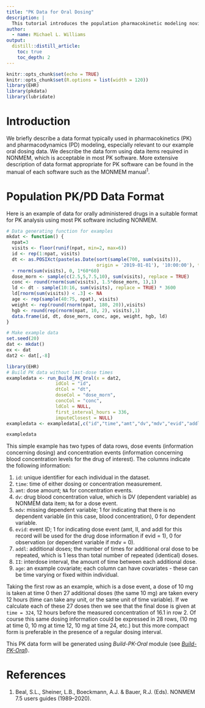 ```yaml
---
title: "PK Data for Oral Dosing"
description: |
  This tutorial introduces the population pharmacokinetic modeling novice to the data format appropriate for most PK model fitting software systems with a focus on oral dosing data.
author:
  - name: Michael L. Williams
output:
  distill::distill_article:
    toc: true
    toc_depth: 2
---
```


```r
knitr::opts_chunk$set(echo = TRUE)
knitr::opts_chunk$set(R.options = list(width = 120))
library(EHR)
library(pkdata)
library(lubridate)
```

# Introduction
We briefly describe a data format typically used in pharmacokinetics (PK) and pharmacodynamics (PD) modeling, especially relevant to our example oral dosing data. We describe the data form using data items required in NONMEM, which is acceptable in most PK software. More extensive description of data format appropriate for PK software can be found in the manual of each software such as the MONMEM manual$^{1}$.
 
# Population PK/PD Data Format

Here is an example of data for orally administered drugs in a suitable format for PK analysis using most PK software including NONMEM.

```r
# Data generating function for examples
mkdat <- function() {
  npat=3
  visits <- floor(runif(npat, min=2, max=6))
  id <- rep(1:npat, visits)
  dt <- as.POSIXct(paste(as.Date(sort(sample(700, sum(visits))), 
                                 origin = '2019-01-01'), '10:00:00'), tz = 'UTC') 
  + rnorm(sum(visits), 0, 1*60*60)
  dose_morn <- sample(c(2.5,5,7.5,10), sum(visits), replace = TRUE)
  conc <- round(rnorm(sum(visits), 1.5*dose_morn, 1),1)
  ld <- dt - sample(10:16, sum(visits), replace = TRUE) * 3600
  ld[rnorm(sum(visits)) < .3] <- NA
  age <- rep(sample(40:75, npat), visits)
  weight <- rep(round(rnorm(npat, 180, 20)),visits)
  hgb <- round(rep(rnorm(npat, 10, 2), visits),1)
  data.frame(id, dt, dose_morn, conc, age, weight, hgb, ld)
}

# Make example data
set.seed(20)
dat <- mkdat()
ex <- dat
dat2 <- dat[,-8]

library(EHR)
# Build PK data without last-dose times
exampledata <- run_Build_PK_Oral(x = dat2,
                  idCol = "id",
                  dtCol = "dt",
                  doseCol = "dose_morn",
                  concCol = "conc",
                  ldCol = NULL,
                  first_interval_hours = 336,
                  imputeClosest = NULL)
exampledata <- exampledata[,c("id","time","amt","dv","mdv","evid","addl","II","age")]
```

```r
exampledata
```

This simple example has two types of data rows, dose events (information concerning dosing) and concentration events (information concerning blood concentration levels for the drug of interest).  The columns indicate the following information:

1. `id`: unique identifier for each individual in the dataset.
1. `time`: time of either dosing or concentration measurement.
1. `amt`: dose amount; `NA` for concentration events.
1. `dv`: drug blood concentration value, which is DV (dependent variable) as NONMEM data item; `NA` for a dose event.
1. `mdv`: missing dependent variable; 1 for indicating that there is no dependent variable (in this case, blood concentration), 0 for dependent variable.
1. `evid`: event ID; 1 for indicating dose event (amt, II, and addl for this record will be used for the drug dose information if evid = 1), 0 for observation (or dependent variable if mdv = 0).
1. `addl`: additional doses; the number of times for additional oral dose to be repeated, which is 1 less than total number of repeated (identical) doses.
1. `II`: interdose interval, the amount of time between each additional dose.
1. `age`: an example covariate; each column can have covariates - these can be time varying or fixed within individual.

Taking the first row as an example, which is a dose event, a dose of 10 mg is taken at time 0 then 27 additional doses (the same 10 mg) are taken every 12 hours (time can take any unit, or the same unit of time variable).  If we calculate each of these 27 doses then we see that the final dose is given at `time = 324`, 12 hours before the measured concentration of 16.1 in row 2.  Of course this same dosing information could be expressed in 28 rows, (10 mg at time 0, 10 mg at time 12, 10 mg at time 24, etc.) but this more compact form is preferable in the presence of a regular dosing interval.

This PK data form will be generated using *Build-PK-Oral* module (see [*Build-PK-Oral*](Build-PK-Oral.html)).

# References  
1. Beal, S.L., Sheiner, L.B., Boeckmann, A.J. & Bauer, R.J. (Eds). NONMEM 7.5 users guides (1989–2020).
